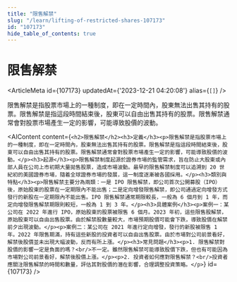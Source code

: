```yaml
---
title: "限售解禁"
slug: "/learn/lifting-of-restricted-shares-107173"
id: "107173"
hide_table_of_contents: true
---
```



# 限售解禁

<ArticleMeta id={107173} updatedAt={'2023-12-21 04:20:08'} alias={`[]`} />
<div className='border-solid border-b border-t-0 my-4 border-[var(--ifm-color-gray-300)]' />

限售解禁是指股票市場上的一種制度，即在一定時間內，股東無法出售其持有的股票。限售解禁是指這段時間結束後，股東可以自由出售其持有的股票。限售解禁通常會對股票市場產生一定的影響，可能導致股價的波動。

<AIContent content={`<h2>限售解禁</h2><h3>定義</h3><p>限售解禁是指股票市場上的一種制度，即在一定時間內，股東無法出售其持有的股票。限售解禁是指這段時間結束後，股東可以自由出售其持有的股票。限售解禁通常會對股票市場產生一定的影響，可能導致股價的波動。</p><h3>起源</h3><p>限售解禁制度起源於證券市場的監管需求，旨在防止大股東或內部人員在公司上市初期大量拋售股票，造成市場波動。最早的限售解禁制度可以追溯到 20 世紀初的美國證券市場，隨着全球證券市場的發展，這一制度逐漸被各國採用。</p><h3>類別與特點</h3><p>限售解禁主要分為兩類：一是 IPO 限售解禁，即公司首次公開募股（IPO）後，原始股東的股票在一定期限內不能出售；二是定向增發限售解禁，即公司通過定向增發方式發行的新股在一定期限內不能出售。IPO 限售解禁通常期限較長，一般為 6 個月到 1 年，而定向增發限售解禁期限則較短，一般為 1 到 3 年。</p><h3>具體案例</h3><p>案例一：某公司在 2022 年進行 IPO，原始股東的股票被限售 6 個月。2023 年初，這些限售股解禁，原始股東可以自由出售股票。由於解禁股數量較大，市場預期股價可能會下跌，導致股價在解禁前夕出現波動。</p><p>案例二：某公司在 2021 年進行定向增發，發行的新股被限售 1 年。2022 年限售期滿，持有這些新股的投資者可以自由出售股票。由於市場對公司前景看好，解禁後股價並未出現大幅波動，反而有所上漲。</p><h3>常見問題</h3><p>1. 限售解禁對股價的影響一定是負面的嗎？<br/>不一定。雖然限售解禁可能導致股價下跌，但也有可能因為市場對公司前景看好，解禁後股價上漲。</p><p>2. 投資者如何應對限售解禁？<br/>投資者應關注限售解禁的時間和數量，評估其對股價的潛在影響，合理調整投資策略。</p>`} id={107173} />
